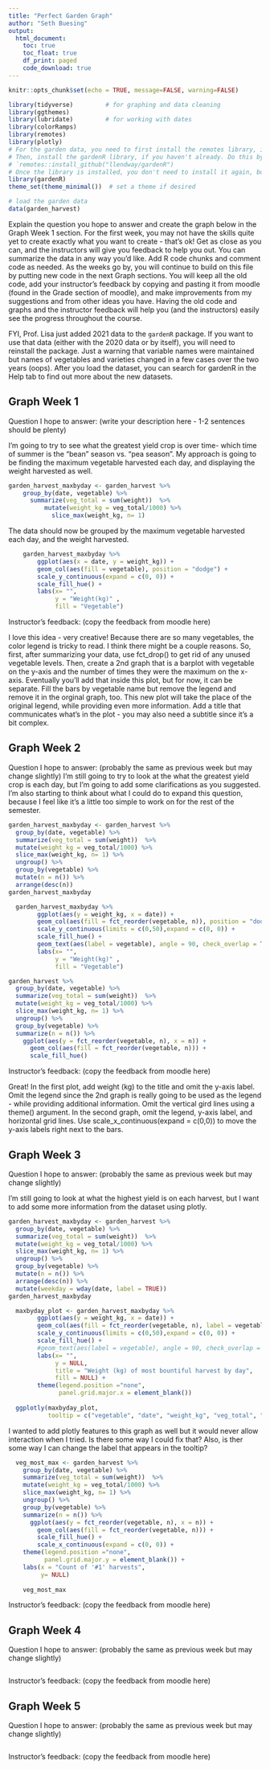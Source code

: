 ```yaml
---
title: "Perfect Garden Graph"
author: "Seth Buesing"
output: 
  html_document:
    toc: true
    toc_float: true
    df_print: paged
    code_download: true
---
```


```r
knitr::opts_chunk$set(echo = TRUE, message=FALSE, warning=FALSE)
```

```r
library(tidyverse)         # for graphing and data cleaning
library(ggthemes)
library(lubridate)         # for working with dates
library(colorRamps)
library(remotes)
library(plotly)
# For the garden data, you need to first install the remotes library, if you haven't already
# Then, install the gardenR library, if you haven't already. Do this by uncommenting the code below (delete the hashtag) and running it. Then, you should delete this line of code or add the hashtag back so you don't reinstall each time.
# `remotes::install_github("llendway/gardenR")
# Once the library is installed, you don't need to install it again, but each time you need to load the library using the code below. You will know if you haven't installed the library if the code below produces an error.
library(gardenR)
theme_set(theme_minimal())  # set a theme if desired
```

```r
# load the garden data 
data(garden_harvest)
```

Explain the question you hope to answer and create the graph below in the Graph Week 1 section. For the first week, you may not have the skills quite yet to create exactly what you want to create - that's ok! Get as close as you can, and the instructors will give you feedback to help you out. You can summarize the data in any way you'd like. Add R code chunks and comment code as needed. As the weeks go by, you will continue to build on this file by putting new code in the next Graph sections. You will keep all the old code, add your instructor's feedback by copying and pasting it from moodle (found in the Grade section of moodle), and make improvements from my suggestions and from other ideas you have. Having the old code and graphs and the instructor feedback will help you (and the instructors) easily see the progress throughout the course.

FYI, Prof. Lisa just added 2021 data to the `gardenR` package. If you want to use that data (either with the 2020 data or by itself), you will need to reinstall the package. Just a warning that variable names were maintained but names of vegetables and varieties changed in a few cases over the two years (oops). After you load the dataset, you can search for gardenR in the Help tab to find out more about the new datasets.

## Graph Week 1

Question I hope to answer: (write your description here - 1-2 sentences should be plenty)

I'm going to try to see what the greatest yield crop is over time- which time of summer is the "bean" season vs. "pea season". My approach is going to be finding the maximum vegetable harvested each day, and displaying the weight harvested as well.

```r
garden_harvest_maxbyday <- garden_harvest %>% 
    group_by(date, vegetable) %>% 
      summarize(veg_total = sum(weight))  %>% 
          mutate(weight_kg = veg_total/1000) %>% 
            slice_max(weight_kg, n= 1)
```

The data should now be grouped by the maximum vegetable harvested each day, and the weight harvested.

```r
    garden_harvest_maxbyday %>% 
        ggplot(aes(x = date, y = weight_kg)) +
        geom_col(aes(fill = vegetable), position = "dodge") +
        scale_y_continuous(expand = c(0, 0)) +
        scale_fill_hue() +
        labs(x= "",
             y = "Weight(kg)" ,
             fill = "Vegetable")
```


Instructor's feedback: (copy the feedback from moodle here)

	
I love this idea - very creative! Because there are so many vegetables, the color legend is tricky to read. I think there might be a couple reasons. So, first, after summarizing your data, use fct_drop() to get rid of any unused vegetable levels. Then, create a 2nd graph that is a barplot with vegetable on the y-axis and the number of times they were the maximum on the x-axis. Eventually you'll add that inside this plot, but for now, it can be separate. Fill the bars by vegetable name but remove the legend and remove it in the orginal graph, too. This new plot will take the place of the original legend, while providing even more information. Add a title that communicates what's in the plot - you may also need a subtitle since it's a bit complex.

## Graph Week 2

Question I hope to answer: (probably the same as previous week but may change slightly)
I'm still going to try to look at the what the greatest yield crop is each day, but I'm going to add some clarifications as you suggested. I'm also starting to think about what I could do to expand this question, because I feel like it's a little too simple to work on for the rest of the semester.

```r
garden_harvest_maxbyday <- garden_harvest %>% 
  group_by(date, vegetable) %>% 
  summarize(veg_total = sum(weight))  %>% 
  mutate(weight_kg = veg_total/1000) %>% 
  slice_max(weight_kg, n= 1) %>% 
  ungroup() %>%
  group_by(vegetable) %>% 
  mutate(n = n()) %>% 
  arrange(desc(n))
garden_harvest_maxbyday
```

```r
  garden_harvest_maxbyday %>% 
        ggplot(aes(y = weight_kg, x = date)) +
        geom_col(aes(fill = fct_reorder(vegetable, n)), position = "dodge") +
        scale_y_continuous(limits = c(0,50),expand = c(0, 0)) +
        scale_fill_hue() +
        geom_text(aes(label = vegetable), angle = 90, check_overlap = TRUE, hjust = -.2) +
        labs(x= "",
             y = "Weight(kg)" ,
             fill = "Vegetable")

```


```r
garden_harvest %>% 
  group_by(date, vegetable) %>% 
  summarize(veg_total = sum(weight))  %>% 
  mutate(weight_kg = veg_total/1000) %>% 
  slice_max(weight_kg, n= 1) %>% 
  ungroup() %>%
  group_by(vegetable) %>% 
  summarize(n = n()) %>%
    ggplot(aes(y = fct_reorder(vegetable, n), x = n)) +
      geom_col(aes(fill = fct_reorder(vegetable, n))) +
      scale_fill_hue()
```

Instructor's feedback: (copy the feedback from moodle here)

Great! In the first plot, add weight (kg) to the title and omit the y-axis label. Omit the legend since the 2nd graph is really going to be used as the legend - while providing additional information. Omit the vertical gird lines using a theme() argument. In the second graph, omit the legend, y-axis label, and horizontal grid lines. Use scale_x_continuous(expand = c(0,0)) to move the y-axis labels right next to the bars.

## Graph Week 3

Question I hope to answer: (probably the same as previous week but may change slightly)

I'm still going to look at what the highest yield is on each harvest, but I want to add some more information from the dataset using plotly.


```r
garden_harvest_maxbyday <- garden_harvest %>% 
  group_by(date, vegetable) %>% 
  summarize(veg_total = sum(weight))  %>% 
  mutate(weight_kg = veg_total/1000) %>% 
  slice_max(weight_kg, n= 1) %>% 
  ungroup() %>% 
  group_by(vegetable) %>% 
  mutate(n = n()) %>% 
  arrange(desc(n)) %>% 
  mutate(weekday = wday(date, label = TRUE))
garden_harvest_maxbyday
```

```r
  maxbyday_plot <- garden_harvest_maxbyday %>% 
        ggplot(aes(y = weight_kg, x = date)) +
        geom_col(aes(fill = fct_reorder(vegetable, n), label = vegetable, group = weekday), position = "dodge") +
        scale_y_continuous(limits = c(0,50),expand = c(0, 0)) +
        scale_fill_hue() +
        #geom_text(aes(label = vegetable), angle = 90, check_overlap = TRUE, hjust = -.2) +
        labs(x= "",
             y = NULL,
             title = "Weight (kg) of most bountiful harvest by day",
             fill = NULL) +
        theme(legend.position ="none",
              panel.grid.major.x = element_blank())
  
  ggplotly(maxbyday_plot,
           tooltip = c("vegetable", "date", "weight_kg", "veg_total", "weekday"))
```

I wanted to add plotly features to this graph as well but it would never allow interaction when I tried. Is there some way I could fix that? Also, is ther some way I can change the label that appears in the tooltip?
```r
  veg_most_max <- garden_harvest %>% 
    group_by(date, vegetable) %>% 
    summarize(veg_total = sum(weight))  %>% 
    mutate(weight_kg = veg_total/1000) %>% 
    slice_max(weight_kg, n= 1) %>% 
    ungroup() %>%
    group_by(vegetable) %>% 
    summarize(n = n()) %>%
      ggplot(aes(y = fct_reorder(vegetable, n), x = n)) +
        geom_col(aes(fill = fct_reorder(vegetable, n))) +
        scale_fill_hue() +
        scale_x_continuous(expand = c(0, 0)) +
    theme(legend.position ="none",
          panel.grid.major.y = element_blank()) +
    labs(x = "Count of '#1' harvests",
         y= NULL)
    
    veg_most_max
```

Instructor's feedback: (copy the feedback from moodle here)

## Graph Week 4

Question I hope to answer: (probably the same as previous week but may change slightly)

```r

```

Instructor's feedback: (copy the feedback from moodle here)

## Graph Week 5

Question I hope to answer: (probably the same as previous week but may change slightly)

```r

```

Instructor's feedback: (copy the feedback from moodle here)

